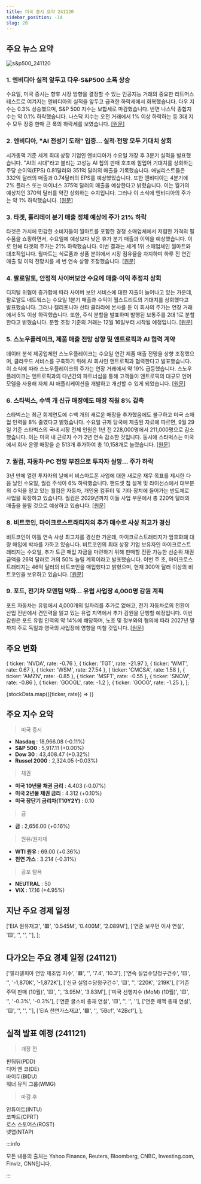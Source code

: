 ```yaml
---
title: 미국 증시 요약 241120
sidebar_position: -14
slug: 20
---
```


## 주요 뉴스 요약

![s&p500_241120](/map/241120.png)

### 1. **엔비디아 실적 앞두고 다우·S&P500 소폭 상승**

수요일, 미국 증시는 향후 시장 방향을 결정할 수 있는 인공지능 거래의 중요한 리트머스 테스트로 여겨지는 엔비디아의 실적을 앞두고 급격한 하락세에서 회복했습니다. 다우 지수는 0.3% 상승했으며, S&P 500 지수는 보합세로 마감했습니다. 반면 나스닥 종합지수는 약 0.1% 하락했습니다. 나스닥 지수는 오전 거래에서 1% 이상 하락하는 등 3대 지수 모두 장중 한때 큰 폭의 하락세를 보였습니다. [[원문]](https://finance.yahoo.com/news/live/stock-market-today-dow-sp-500-eke-out-gains-ahead-of-nvidia-earnings-121829399.html)

### 2. **엔비디아, "AI 전성기 도래" 입증... 실적·전망 모두 기대치 상회**

시가총액 기준 세계 최대 상장 기업인 엔비디아가 수요일 개장 후 3분기 실적을 발표했습니다. "AI의 시대"라고 불리는 고성능 AI 칩의 판매 호조에 힘입어 기대치를 상회하는 주당 순이익(EPS) 0.81달러와 351억 달러의 매출을 기록했습니다. 애널리스트들은 332억 달러의 매출과 0.74달러의 EPS를 예상했었습니다. 또한 엔비디아는 4분기에 2% 플러스 또는 마이너스 375억 달러의 매출을 예상한다고 밝혔습니다. 이는 월가의 예상치인 370억 달러를 약간 상회하는 수치입니다. 그러나 이 소식에 엔비디아의 주가는 약 1% 하락했습니다. [[원문]](https://finance.yahoo.com/news/nvidia-to-report-q3-earnings-today-as-ai-fever-powers-wall-street-134840802.html)

### 3. **타겟, 홀리데이 분기 매출 정체 예상에 주가 21% 하락**

타겟은 가치에 민감한 소비자들이 월마트를 포함한 경쟁 소매업체에서 저렴한 가격의 필수품을 쇼핑하면서, 수요일에 예상보다 낮은 휴가 분기 매출과 이익을 예상했습니다. 이로 인해 타겟의 주가는 21% 하락했습니다. 이번 결과는 세계 1위 소매업체인 월마트와 대조적입니다. 월마트는 식료품과 상품 분야에서 시장 점유율을 차지하며 하루 전 연간 매출 및 이익 전망치를 세 번 연속 상향 조정했습니다. [[원문]](https://www.reuters.com/business/retail-consumer/target-forecasts-muted-holiday-quarter-sales-budget-focused-shoppers-seek-value-2024-11-20/)

### 4. **팔로알토, 안정적 사이버보안 수요에 매출·이익 추정치 상회**

디지털 위협이 증가함에 따라 사이버 보안 서비스에 대한 지출이 늘어나고 있는 가운데, 팔로알토 네트웍스는 수요일 1분기 매출과 수익이 월스트리트의 기대치를 상회했다고 발표했습니다. 그러나 캘리포니아 산타 클라라에 본사를 둔 이 회사의 주가는 연장 거래에서 5% 이상 하락했습니다. 또한, 주식 분할을 발표하며 발행된 보통주를 2대 1로 분할한다고 밝혔습니다. 분할 조정 기준의 거래는 12월 16일부터 시작될 예정입니다. [[원문]](https://www.reuters.com/technology/cybersecurity/palo-alto-tops-revenue-profit-estimates-steady-cybersecurity-demand-2024-11-20/)

### 5. **스노우플레이크, 제품 매출 전망 상향 및 앤트로픽과 AI 협력 계약**

데이터 분석 제공업체인 스노우플레이크는 수요일 연간 제품 매출 전망을 상향 조정했으며, 클라우드 서비스를 구축하기 위해 AI 회사인 앤트로픽과 협력한다고 발표했습니다. 이 소식에 따라 스노우플레이크의 주가는 연장 거래에서 약 19% 급등했습니다. 스노우플레이크는 앤트로픽과의 다년간의 파트너십을 통해 고객들이 앤트로픽의 대규모 언어 모델을 사용해 자체 AI 애플리케이션을 개발하고 개선할 수 있게 되었습니다. [[원문]](https://www.reuters.com/technology/snowflake-raises-annual-product-revenue-forecast-2024-11-20/)

### 6. **스타벅스, 수백 개 신규 매장에도 매장 직원 8% 감축**

스타벅스는 최근 회계연도에 수백 개의 새로운 매장을 추가했음에도 불구하고 미국 소매업 인력을 8% 줄였다고 밝혔습니다. 수요일 규제 당국에 제출된 자료에 따르면, 9월 29일 기준 스타벅스의 국내 시장 전체 인원은 1년 전 228,000명에서 211,000명으로 감소했습니다. 이는 미국 내 근로자 수가 2년 연속 감소한 것입니다. 동시에 스타벅스는 미국에서 회사 운영 매장을 순 513개 추가하여 총 10,158개로 늘렸습니다. [[원문]](https://www.bloomberg.com/news/articles/2024-11-21/starbucks-shrank-retail-staff-8-despite-hundreds-of-new-stores)

### 7. **퀄컴, 자동차·PC 전망 부진으로 투자자 실망... 주가 하락**

3년 만에 열린 투자자의 날에서 비스마트폰 사업에 대한 새로운 재무 목표를 제시한 다음 날인 수요일, 퀄컴 주식이 6% 하락했습니다. 핸드셋 칩 설계 및 라이선스에서 대부분의 수익을 얻고 있는 퀄컴은 자동차, 개인용 컴퓨터 및 기타 장치에 들어가는 반도체로 사업을 확장하고 있습니다. 퀄컴은 2029년까지 이들 사업 부문에서 총 220억 달러의 매출을 올릴 것으로 예상하고 있습니다. [[원문]](https://finance.yahoo.com/news/qualcomm-stock-falls-after-new-autos-pc-targets-fail-to-wow-investors-181830636.html)

### 8. **비트코인, 마이크로스트래티지의 추가 매수로 사상 최고가 경신**

비트코인이 이틀 연속 사상 최고치를 경신한 가운데, 마이크로스트래티지가 암호화폐 대량 매입에 박차를 가하고 있습니다. 비트코인의 최대 상장 기업 보유자인 마이크로스트래티지는 수요일, 추가 토큰 매입 자금을 마련하기 위해 판매할 전환 가능한 선순위 채권 금액을 26억 달러로 거의 50% 늘릴 계획이라고 발표했습니다. 이번 주 초, 마이크로스트래티지는 46억 달러의 비트코인을 매입했다고 밝혔으며, 현재 300억 달러 이상의 비트코인을 보유하고 있습니다. [[원문]](https://www.bloomberg.com/news/articles/2024-11-20/debut-of-bitcoin-btc-etf-options-is-latest-boost-for-crypto-from-us?embedded-checkout=true)

### 9. **포드, 전기차 모멘텀 약화... 유럽 사업장 4,000명 감원 계획**

포드 자동차는 유럽에서 4,000개의 일자리를 추가로 없애고, 전기 자동차로의 전환이 산업 전반에서 견인력을 잃고 있는 유럽 지역에서 추가 감원을 단행할 예정입니다. 이번 감원은 포드 유럽 인력의 약 14%에 해당하며, 노조 및 정부와의 협의에 따라 2027년 말까지 주로 독일과 영국의 사업장에 영향을 미칠 것입니다. [[원문]](https://www.bloomberg.com/news/articles/2024-11-20/ford-plans-4-000-more-job-cuts-in-europe-as-evs-lose-momentum?embedded-checkout=true)

## 주요 변화

  { ticker: 'NVDA', rate: -0.76 },
  { ticker: 'TGT', rate: -21.97 },
  { ticker: 'WMT', rate: 0.67 },
  { ticker: 'WSM', rate: 27.54 },
  { ticker: 'CMCSA', rate: 1.58 },
  { ticker: 'AMZN', rate: -0.85 },
  { ticker: 'MSFT', rate: -0.55 },
  { ticker: 'SNOW', rate: -0.86 },
  { ticker: 'GOOGL', rate: -1.2 },
  { ticker: 'GOOG', rate: -1.25 },
];

{stockData.map(({ticker, rate}) => <StockCardMini key={ticker} ticker={ticker} rate={rate}></StockCardMini>)}

## 주요 지수 요약

> 미국 증시

- **Nasdaq** : 18,966.08 (-0.11%)
- **S&P 500** : 5,917.11 (+0.00%)
- **Dow 30** : 43,408.47 (+0.32%)
- **Russel 2000** : 2,324.05 (-0.03%)

> 채권

- **미국 10년물 채권 금리** : 4.403 (-0.07%)
- **미국 2년물 채권 금리** : 4.312 (+0.10%)
- **미국 장단기 금리차(T10Y2Y)** : 0.10

> 금

- **금** : 2,656.00 (+0.16%)

> 원유/원자재

- **WTI 원유** : 69.00 (+0.36%)
- **천연 가스** : 3.214 (-0.31%)

> 공포 탐욕

- **NEUTRAL** : 50
- **VIX** : 17.16 (+4.95%)

## 지난 주요 경제 일정

  ['EIA 원유재고', '🟥', '0.545M', '0.400M', '2.089M'],
  ['연준 보우먼 이사 연설', '🟨', '', '', ''],
];

<EconomicCalendar data={eventsData} />

## 다가오는 주요 경제 일정 (241121)

  ['필라델피아 연방 제조업 지수', '🟥', '', '7.4', '10.3'],
  ['연속 실업수당청구건수', '🟨', '', '-1,870K', '-1,872K'],
  ['신규 실업수당청구건수', '🟨', '', '220K', '219K'],
  ['기존 주택 판매 (10월)', '🟨', '', '3.95M', '3.83M'],
  ['미국 선행지수 (MoM) (10월)', '🟨', '', '-0.3%', '-0.3%'],
  ['연준 굴스비 총재 연설', '🟨', '', '', ''],
  ['연준 해맥 총재 연설', '🟨', '', '', ''],
  ['EIA 천연가스재고', '🟩', '', '5Bcf', '42Bcf'],
];

<EconomicCalendar data={nextEventsData} />

## 실적 발표 예정 (241121)

> 개장 전

핀둬둬(PDD)  
디어 앤 코(DE)  
바이두(BIDU)  
워너 뮤직 그룹(WMG)

> 마감 후

인튜이트(INTU)  
코파트(CPRT)  
로스 스토어스(ROST)  
넷앱(NTAP)

:::info

모든 내용의 출처는 Yahoo Finance, Reuters, Bloomberg, CNBC, Investing.com, Finviz, CNN입니다.

:::
